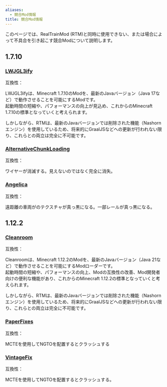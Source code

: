 ```yaml
---
aliases:
  - 競合Mod情報
title: 競合Mod情報
---
```


このページでは、RealTrainMod (RTM)と同時に使用できない、または場合によって不具合を引き起こす競合Modについて説明します。

## 1.7.10
### [LWJGL3ify](https://github.com/GTNewHorizons/lwjgl3ify)
互換性：<Badge text='起動不可能' variant='danger' size='medium'/>

LWJGL3ifyは、Minecraft 1.7.10のModを、最新のJavaバージョン（Java 17など）で動作させることを可能にするModです。  
起動時間の短縮や、パフォーマンスの向上が見込め、これからのMinecraft 1.7.10の標準となっていくと考えられます。

しかしながら、RTMは、最新のJavaバージョンでは削除された機能（Nashornエンジン）を使用しているため、将来的にGraalJSなどへの更新が行われない限り、これらとの両立は完全に不可能です。
### [AlternativeChunkLoading](https://github.com/LITW-Refined/AlternativeChunkloading)
互換性：<Badge text='一部機能が制限' variant='caution' size='medium'/>

ワイヤーが消滅する。見えないのではなく完全に消失。
### [Angelica](https://github.com/GTNewHorizons/Angelica)
互換性：<Badge text='一部機能が制限' variant='caution' size='medium'/>

遠距離の車両がのテクスチャが真っ黒になる。一部レールが真っ黒になる。
## 1.12.2
### [Cleanroom](https://github.com/CleanroomMC/Cleanroom)
互換性：<Badge text='起動不可能' variant='danger' size='medium'/>

Cleanroomは、Minecraft 1.12.2のModを、最新のJavaバージョン（Java 21など）で動作させることを可能にするModローダーです。  
起動時間の短縮や、パフォーマンスの向上、Modの互換性の改善、Mod開発者向けの便利な機能があり、これからのMinecraft 1.12.2の標準となっていくと考えられます。

しかしながら、RTMは、最新のJavaバージョンでは削除された機能（Nashornエンジン）を使用しているため、将来的にGraalJSなどへの更新が行われない限り、これらとの両立は完全に不可能です。
### [PaperFixes](https://github.com/Elephant1214/PaperFixes)
互換性：<Badge text='一部機能が制限' variant='caution' size='medium'/>

MCTEを使用してNGTOを配置するとクラッシュする
### [VintageFix](https://github.com/embeddedt/VintageFix)
互換性：<Badge text='一部機能が制限' variant='caution' size='medium'/>

MCTEを使用してNGTOを配置するとクラッシュする。
